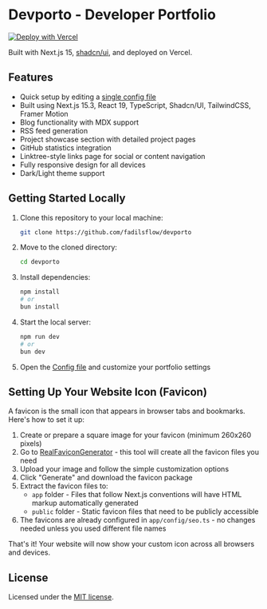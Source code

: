 # Devporto - Developer Portfolio
[![Deploy with Vercel](https://vercel.com/button)](https://vercel.com/new/clone?repository-url=https://github.com/fadilsflow/devporto)

Built with Next.js 15, [shadcn/ui](https://ui.shadcn.com/), and deployed on Vercel.

## Features

- Quick setup by editing a [single config file](https://github.com/fadilsflow/devporto/blob/main/app/data.ts)
- Built using Next.js 15.3, React 19, TypeScript, Shadcn/UI, TailwindCSS, Framer Motion
- Blog functionality with MDX support
- RSS feed generation
- Project showcase section with detailed project pages
- GitHub statistics integration
- Linktree-style links page for social or content navigation
- Fully responsive design for all devices
- Dark/Light theme support

## Getting Started Locally

1. Clone this repository to your local machine:

   ```bash
   git clone https://github.com/fadilsflow/devporto
   ```

2. Move to the cloned directory:

   ```bash
   cd devporto
   ```

3. Install dependencies:

   ```bash
   npm install
   # or
   bun install
   ```

4. Start the local server:

   ```bash
   npm run dev
   # or
   bun dev
   ```

5. Open the [Config file](https://github.com/fadilsflow/devporto/data.ts) and customize your portfolio settings


## Setting Up Your Website Icon (Favicon)

A favicon is the small icon that appears in browser tabs and bookmarks. Here's how to set it up:

1. Create or prepare a square image for your favicon (minimum 260x260 pixels)
2. Go to [RealFaviconGenerator](https://realfavicongenerator.net/favicon-generator/nextjs) - this tool will create all the favicon files you need
3. Upload your image and follow the simple customization options
4. Click "Generate" and download the favicon package
5. Extract the favicon files to:
   - `app` folder - Files that follow Next.js conventions will have HTML markup automatically generated
   - `public` folder - Static favicon files that need to be publicly accessible
6. The favicons are already configured in `app/config/seo.ts` - no changes needed unless you used different file names

That's it! Your website will now show your custom icon across all browsers and devices.

## License

Licensed under the [MIT license](https://github.com/fadilsflow/devporto/LICENSE.md).